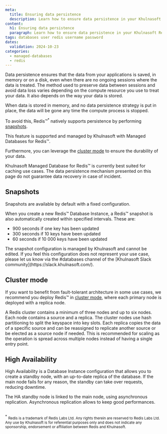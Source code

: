 ```yaml
---
meta:
  title: Ensuring data persistence
  description: Learn how to ensure data persistence in your Khulnasoft Redis™ database.
content:
  h1: Ensuring data persistence
  paragraph: Learn how to ensure data persistence in your Khulnasoft Redis™ database.
tags: databases user redis username password
dates:
  validation: 2024-10-23
categories:
  - managed-databases
  - redis
---
```


Data persistence ensures that the data from your applications is saved, in memory or on a disk, even when there are no ongoing sessions where the data is treated. The method used to preserve data between sessions and avoid data loss varies depending on the compute resource you use to treat your data. It also depends on the way your data is stored.

When data is stored in memory, and no data persistence strategy is put in place, the data will be gone any time the compute process is stopped.

To avoid this, Redis™<sup>*</sup> natively supports persistence by performing [snapshots](https://redis.io/docs/management/persistence/).

This feature is supported and managed by Khulnasoft with Managed Databases for Redis™.

Furthermore, you can leverage the [cluster mode](/faq/databases-for-redis/#what-is-the-logic-behind-the-cluster-mode) to ensure the durability of your data.

<Message type="important">
  Khulnasoft Managed Database for Redis™ is currently best suited for caching use cases. The data persistence mechanism presented on this page do not guarantee data recovery in case of incident.
</Message>

## Snapshots

Snapshots are available by default with a fixed configuration.

When you create a new Redis™ Database Instance, a Redis™ snapshot is also automatically created within specified intervals. These are:

- 900 seconds if one key has been updated
- 300 seconds if 10 keys have been updated
- 60 seconds if 10 000 keys have been updated

<Message type="important">
  The snapshot configuration is managed by Khulnasoft and cannot be edited. If you feel this configuration does not represent your use case, please let us know via the #databases channel of the [Khulnasoft Slack community](https://slack.khulnasoft.com/).
</Message>

## Cluster mode

If you want to benefit from fault-tolerant architecture in some use cases, we recommend you deploy Redis™ in [cluster mode](/faq/databases-for-redis/#what-is-the-logic-behind-the-cluster-mode), where each primary node is deployed with a replica node.

A Redis cluster contains a minimum of three nodes and up to six nodes. Each node contains a source and a replica. The cluster nodes use hash partitioning to split the keyspace into key slots. Each replica copies the data of a specific source and can be reassigned to replicate another source or be elected as a source node if needed. This is recommended for scaling as the operation is spread across multiple nodes instead of having a single entry point.

## High Availability

High Availability is a Database Instance configuration that allows you to create a standby node, with an up-to-date replica of the database. If the main node fails for any reason, the standby can take over requests, reducing downtime.

The HA standby node is linked to the main node, using asynchronous replication. Asynchronous replication allows to keep good performances.

<br/>
<sup>*</sup> <small>Redis is a trademark of Redis Labs Ltd. Any rights therein are reserved to Redis Labs Ltd. Any use by Khulnasoft is for referential purposes only and does not indicate any sponsorship, endorsement or affiliation between Redis and Khulnasoft. </small>

